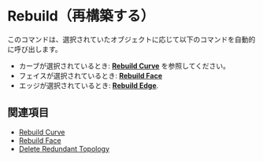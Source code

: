 
# Rebuild（再構築する）

<Reference shortcut="" command="Rebuild" button="コマンドバー右"  buttonIcon='button-rebuild'/>

このコマンドは、選択されていたオブジェクトに応じて以下のコマンドを自動的に呼び出します。
  - カーブが選択されているとき: [**Rebuild Curve**](rebuild-curve) を参照してください。
  - フェイスが選択されているとき: [**Rebuild Face**](/solid/rebuild-face)
  - エッジが選択されているとき: [**Rebuild Edge**](/solid/rebuild-edge).

## 関連項目
- [Rebuild Curve](rebuild-curve)
- [Rebuild Face](rebuild-face)
- [Delete Redundant Topology](delete-redundant-topology)